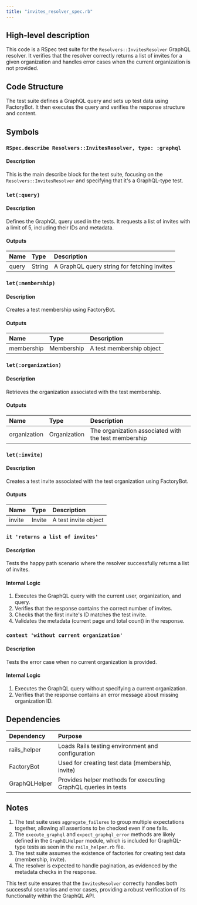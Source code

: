 ```yaml
---
title: "invites_resolver_spec.rb"
---
```


## High-level description
This code is a RSpec test suite for the `Resolvers::InvitesResolver` GraphQL resolver. It verifies that the resolver correctly returns a list of invites for a given organization and handles error cases when the current organization is not provided.

## Code Structure
The test suite defines a GraphQL query and sets up test data using FactoryBot. It then executes the query and verifies the response structure and content.

## Symbols

### `RSpec.describe Resolvers::InvitesResolver, type: :graphql`
#### Description
This is the main describe block for the test suite, focusing on the `Resolvers::InvitesResolver` and specifying that it's a GraphQL-type test.

### `let(:query)`
#### Description
Defines the GraphQL query used in the tests. It requests a list of invites with a limit of 5, including their IDs and metadata.

#### Outputs
| Name | Type | Description |
|:-----|:-----|:------------|
| query | String | A GraphQL query string for fetching invites |

### `let(:membership)`
#### Description
Creates a test membership using FactoryBot.

#### Outputs
| Name | Type | Description |
|:-----|:-----|:------------|
| membership | Membership | A test membership object |

### `let(:organization)`
#### Description
Retrieves the organization associated with the test membership.

#### Outputs
| Name | Type | Description |
|:-----|:-----|:------------|
| organization | Organization | The organization associated with the test membership |

### `let(:invite)`
#### Description
Creates a test invite associated with the test organization using FactoryBot.

#### Outputs
| Name | Type | Description |
|:-----|:-----|:------------|
| invite | Invite | A test invite object |

### `it 'returns a list of invites'`
#### Description
Tests the happy path scenario where the resolver successfully returns a list of invites.

#### Internal Logic
1. Executes the GraphQL query with the current user, organization, and query.
2. Verifies that the response contains the correct number of invites.
3. Checks that the first invite's ID matches the test invite.
4. Validates the metadata (current page and total count) in the response.

### `context 'without current organization'`
#### Description
Tests the error case when no current organization is provided.

#### Internal Logic
1. Executes the GraphQL query without specifying a current organization.
2. Verifies that the response contains an error message about missing organization ID.

## Dependencies
| Dependency | Purpose |
|:-----------|:--------|
| rails_helper | Loads Rails testing environment and configuration |
| FactoryBot | Used for creating test data (membership, invite) |
| GraphQLHelper | Provides helper methods for executing GraphQL queries in tests |

## Notes
1. The test suite uses `aggregate_failures` to group multiple expectations together, allowing all assertions to be checked even if one fails.
2. The `execute_graphql` and `expect_graphql_error` methods are likely defined in the `GraphQLHelper` module, which is included for GraphQL-type tests as seen in the `rails_helper.rb` file.
3. The test suite assumes the existence of factories for creating test data (membership, invite).
4. The resolver is expected to handle pagination, as evidenced by the metadata checks in the response.

This test suite ensures that the `InvitesResolver` correctly handles both successful scenarios and error cases, providing a robust verification of its functionality within the GraphQL API.